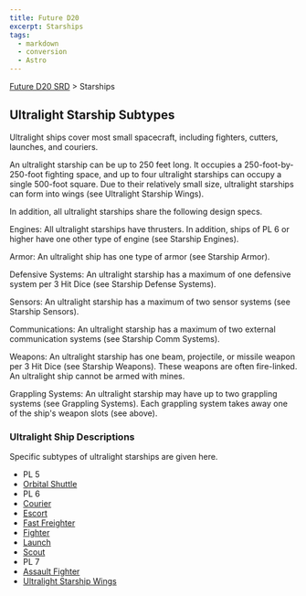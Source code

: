 ```yaml
---
title: Future D20
excerpt: Starships
tags:
  - markdown
  - conversion
  - Astro
---
```






[Future D20 SRD]( / ) > Starships




## Ultralight Starship Subtypes


Ultralight ships cover most small spacecraft, including fighters, cutters, launches, and couriers.


An ultralight starship can be up to 250 feet long. It occupies a 250-foot-by-250-foot fighting space, and up to four ultralight starships can occupy a single 500-foot square. Due to their relatively small size, ultralight starships can form into wings (see Ultralight Starship Wings).


In addition, all ultralight starships share the following design specs.


Engines: All ultralight starships have thrusters. In addition, ships of PL 6 or higher have one other type of engine (see Starship Engines).


Armor: An ultralight ship has one type of armor (see Starship Armor).


Defensive Systems: An ultralight starship has a maximum of one defensive system per 3 Hit Dice (see Starship Defense Systems).


Sensors: An ultralight starship has a maximum of two sensor systems (see Starship Sensors).


Communications: An ultralight starship has a maximum of two external communication systems (see Starship Comm Systems).


Weapons: An ultralight starship has one beam, projectile, or missile weapon per 3 Hit Dice (see Starship Weapons). These weapons are often fire-linked. An ultralight ship cannot be armed with mines.


Grappling Systems: An ultralight starship may have up to two grappling systems (see Grappling Systems). Each grappling system takes away one of the ship's weapon slots (see above).


### Ultralight Ship Descriptions


Specific subtypes of ultralight starships are given here.


- PL 5
- [Orbital Shuttle](future-d20-srd-starships-starship-types-ultralight-starship-subtypes-orbital-shuttle)
- PL 6
- [Courier](future-d20-srd-starships-starship-types-ultralight-starship-subtypes-courier)
- [Escort](future-d20-srd-starships-starship-types-ultralight-starship-subtypes-escort)
- [Fast Freighter](future-d20-srd-starships-starship-types-ultralight-starship-subtypes-fast-freighter)
- [Fighter](future-d20-srd-starships-starship-types-ultralight-starship-subtypes-fighter)
- [Launch](future-d20-srd-starships-starship-types-ultralight-starship-subtypes-launch)
- [Scout](future-d20-srd-starships-starship-types-ultralight-starship-subtypes-scout)
- PL 7
- [Assault Fighter](future-d20-srd-starships-starship-types-ultralight-starship-subtypes-assault-fighter)
- [Ultralight Starship Wings](future-d20-srd-starships-starship-types-ultralight-starship-subtypes-ultralight-starship-wings)



